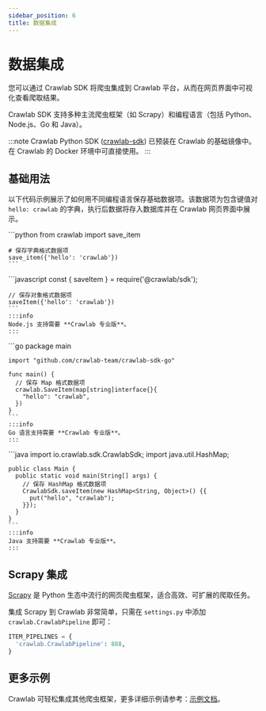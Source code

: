 ```yaml
---
sidebar_position: 6
title: 数据集成
---
```



# 数据集成

您可以通过 Crawlab SDK 将爬虫集成到 Crawlab 平台，从而在网页界面中可视化查看爬取结果。

Crawlab SDK 支持多种主流爬虫框架（如 Scrapy）和编程语言（包括 Python、Node.js、Go 和 Java）。

:::note
Crawlab Python SDK ([crawlab-sdk](https://pypi.org/project/crawlab-sdk)) 已预装在 Crawlab 的基础镜像中。在 Crawlab 的 Docker 环境中可直接使用。
:::

## 基础用法

以下代码示例展示了如何用不同编程语言保存基础数据项。该数据项为包含键值对 `hello: crawlab` 的字典，执行后数据将存入数据库并在 Crawlab 网页界面中展示。

<Tabs defaultValue="python">
  <TabItem value="python" label="Python">
    ```python
    from crawlab import save_item

    # 保存字典格式数据项
    save_item({'hello': 'crawlab'})
    ```
  </TabItem>
  <TabItem value="node" label="Node.js">
    ```javascript
    const { saveItem } = require('@crawlab/sdk');
    
    // 保存对象格式数据项
    saveItem({'hello': 'crawlab'})
    ```
    :::info
    Node.js 支持需要 **Crawlab 专业版**。
    :::
  </TabItem>
  <TabItem value="go" label="Go">
    ```go
    package main

    import "github.com/crawlab-team/crawlab-sdk-go"

    func main() {
      // 保存 Map 格式数据项
      crawlab.SaveItem(map[string]interface{}{
        "hello": "crawlab",
      })
    }
    ```
    :::info
    Go 语言支持需要 **Crawlab 专业版**。
    :::
  </TabItem>
  <TabItem value="java" label="Java">
    ```java
    import io.crawlab.sdk.CrawlabSdk;
    import java.util.HashMap;

    public class Main {
      public static void main(String[] args) {
        // 保存 HashMap 格式数据项
        CrawlabSdk.saveItem(new HashMap<String, Object>() {{
          put("hello", "crawlab");
        }});
      }
    }
    ```
    :::info
    Java 支持需要 **Crawlab 专业版**。
    :::
  </TabItem>
</Tabs>

## Scrapy 集成

[Scrapy](https://scrapy.org) 是 Python 生态中流行的网页爬虫框架，适合高效、可扩展的爬取任务。

集成 Scrapy 到 Crawlab 非常简单，只需在 `settings.py` 中添加 `crawlab.CrawlabPipeline` 即可：
```python
ITEM_PIPELINES = {
  'crawlab.CrawlabPipeline': 888,
}
```

## 更多示例

Crawlab 可轻松集成其他爬虫框架，更多详细示例请参考：[示例文档](/docs/category/examples)。